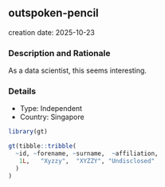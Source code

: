 
## outspoken-pencil
creation date: 2025-10-23


### Description and Rationale

As a data scientist, this seems interesting.

### Details

* Type: Independent
* Country: Singapore

```r
library(gt)

gt(tibble::tribble(
  ~id, ~forename, ~surname,  ~affiliation,
   1L,   "Xyzzy",  "XYZZY", "Undisclosed"
  )
)
```
